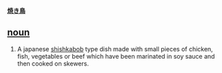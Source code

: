 '''[[焼き鳥]]'''

== [[noun]] ==
#A japanese [[shishkabob]] type dish made with small pieces of chicken, fish, vegetables or beef which have been marinated in soy sauce and then cooked on skewers.